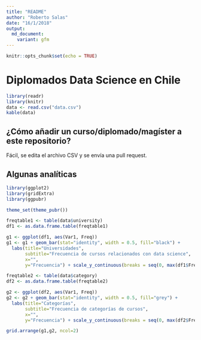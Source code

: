```yaml
---
title: "README"
author: "Roberto Salas"
date: "16/1/2018"
output:
  md_document:
    variant: gfm
---
```


```r
knitr::opts_chunk$set(echo = TRUE)
```

# Diplomados Data Science en Chile

```r
library(readr)
library(knitr)
data <- read.csv("data.csv")
kable(data)
```

## ¿Cómo añadir un curso/diplomado/magíster a este repositorio?

Fácil, se edita el archivo CSV y se envía una pull request.

## Algunas analíticas

```r
library(ggplot2)
library(gridExtra)
library(ggpubr)

theme_set(theme_pubr())

freqtable1 <- table(data$university)
df1 <- as.data.frame.table(freqtable1)

g1 <- ggplot(df1, aes(Var1, Freq))
g1 <- g1 + geom_bar(stat="identity", width = 0.5, fill="black") + 
  labs(title="Universidades", 
       subtitle="Frecuencia de cursos relacionados con data science",
       x="",
       y="Frecuencia") + scale_y_continuous(breaks = seq(0, max(df1$Freq), 1))

freqtable2 <- table(data$category)
df2 <- as.data.frame.table(freqtable2)

g2 <- ggplot(df2, aes(Var1, Freq))
g2 <- g2 + geom_bar(stat="identity", width = 0.5, fill="grey") + 
  labs(title="Categorías", 
       subtitle="Frecuencia de categorías de cursos",
       x="",
       y="Frecuencia") + scale_y_continuous(breaks = seq(0, max(df2$Freq), 1))

grid.arrange(g1,g2, ncol=2)

```